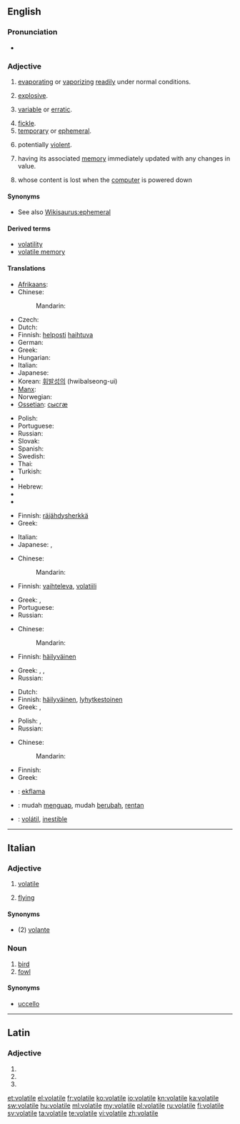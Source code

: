 ==English==
{{wikipedia}}

===Pronunciation===
* {{a|US}} {{IPA|/ˈvɑl.əˌtaɪ.əl/|/ˈvɑl.ə.təl/}}

===Adjective===
{{infl|en|adjective}}

# {{physics}} [[evaporating]] or [[vaporizing]] [[readily]] under normal conditions.
# {{context|of a substance|informal}} [[explosive]].
# {{context|of a price etc}} [[variable]] or [[erratic]].
# [[fickle]].
# [[temporary]] or [[ephemeral]].
# {{context|of a situation}} potentially [[violent]].
# {{computing|of a variable}} having its associated [[memory]] immediately updated with any changes in value.
# {{computing|of memory}} whose content is lost when the [[computer]] is powered down

====Synonyms====
* See also [[Wikisaurus:ephemeral]]

====Derived terms====
* [[volatility]]
* [[volatile memory]]

====Translations====
{{trans-top|evaporating or vaporizing readily under normal conditions}}
*[[Afrikaans]]: {{t|af|vlugtig}}
* Chinese:
*: Mandarin: {{zh-ts|易揮發的|易挥发的}}
* Czech: {{t-|cs|prchavý|m}}
* Dutch: {{t+|nl|vluchtig}}
* Finnish: [[helposti]] [[haihtuva]]
* German: {{t+|de|volatil}}
* Greek: {{t|el|πτητικός|m|tr=ptitikós}}
* Hungarian: {{t+|hu|illékony}}
* Italian: {{t-|it|volatile}}
* Japanese: {{t|ja|揮発性|tr=kihatsusei}} {{qualifier|adnominal}}
* Korean: [[휘발성의]] (hwibalseong-ui)
* [[Manx]]: {{t|gv|so-ghaalagh}}
* Norwegian: {{t|no|flyktig}}
* [[Ossetian]]: [[сысгæ]]
{{trans-mid}}
* Polish: {{t|pl|ulotny|m}}
* Portuguese: {{t+|pt|volátil}}
* Russian: {{t+|ru|летучий|tr=letúčij}}
* Slovak: {{t-|sk|prchavý|m}}
* Spanish: {{t-|es|volátil}}
* Swedish: {{t|sv|flyktig}}
* Thai: {{t|th|ลบเลือนได้|tr=lópleuandâi}}
* Turkish: {{t|tr|uçucu}}
* {{trreq|fr}}
* Hebrew: {{t|he|נדיף|m|tr=nadif|sc=Hebr}}
* {{trreq|jv}}
* {{trreq|vi}}
{{trans-bottom}}

{{trans-top|(informal) explosive}}
* Finnish: [[räjähdysherkkä]]
* Greek: {{t|el|εκρηκτικός|m|tr=ekriktikós}}
{{trans-mid}}
* Italian: {{t-|it|volatile}}
* Japanese: {{t|ja|発破|tr=happa}}, {{qualifier|formal}} {{t+|ja|爆弾|tr=bakudan}}
{{trans-bottom}}

{{trans-top|(of a price etc) variable or erratic}}
* Chinese:
*: Mandarin: {{zh-ts|動蕩不定的|动荡不定的}}
* Finnish: [[vaihteleva]], [[volatiili]]
{{trans-mid}}
* Greek: {{t|el|ευμετάβλητος|m|tr=efmetávlitos}}, {{t|el|ρευστός|m|tr=refstós}}
* Portuguese: {{t|pt|instável}}
* Russian: {{t+|ru|изменчивый|tr=izménčivyj}}
{{trans-bottom}}

{{trans-top|fickle}}
* Chinese:
*: Mandarin: {{zh-ts|易變的|易变的}}
* Finnish: [[häilyväinen]]
{{trans-mid}}
* Greek: {{t|el|ευμετάβλητος|m|tr=efmetávlitos}}, {{t|el|επιπόλαιος|m|tr=epipólaios}}, {{t|el|άστατος|m|tr=ástatos}}
* Russian: {{t+|ru|непостоянный|tr=nepostojánnyj}}
{{trans-bottom}}

{{trans-top|temporary or ephemeral}}
* Dutch: {{t+|nl|tijdelijk}}
* Finnish: [[häilyväinen]], [[lyhytkestoinen]]
* Greek: {{t|el|προσωρινός|m|tr=prosorinós}}, {{t|el|εφήμερος|m|tr=efímeros}}
{{trans-mid}}
* Polish: {{t|pl|ulotny|m}},  {{t|pl|nieuchwytny|m}}
* Russian: {{t+|ru|летучий|tr=letúčij}}
{{trans-bottom}}

{{trans-top|(of a situation) potentially violent}}
* Chinese:
*: Mandarin: {{zh-ts||易怒的}}
{{trans-mid}}
* Finnish: {{t-|fi|epävakaa}}
* Greek: {{t|el|εκρηκτικός|m|tr=ekriktikós}}
{{trans-bottom}}

{{checktrans-top}}
* {{ttbc|eo}}: [[ekflama]]
* {{ttbc|id}}: mudah [[uap|menguap]], mudah [[ubah|berubah]], [[rentan]]
* {{ttbc|es}}: [[volátil]], [[inestible]]
{{trans-bottom}}

----

==Italian==

===Adjective===
{{it-adj|volatil|e|i}}

# {{chemistry|physics|lang=it}} [[volatile#English|volatile]]
# [[flying]]

====Synonyms====
* (2) [[volante]]

===Noun===
{{it-noun|volatil|m|e|i}}

# [[bird]]
# [[fowl]]

====Synonyms====
* [[uccello]]

----

==Latin==

===Adjective===
{{la-adj-form|volātile}}

# {{inflection of|volatilis|volātilis|nom|n|s|lang=la}}
# {{inflection of|volatilis|volātilis|acc|n|s|lang=la}}
# {{inflection of|volatilis|volātilis|voc|n|s|lang=la}}


[[et:volatile]]
[[el:volatile]]
[[fr:volatile]]
[[ko:volatile]]
[[io:volatile]]
[[kn:volatile]]
[[ka:volatile]]
[[sw:volatile]]
[[hu:volatile]]
[[ml:volatile]]
[[my:volatile]]
[[pl:volatile]]
[[ru:volatile]]
[[fi:volatile]]
[[sv:volatile]]
[[ta:volatile]]
[[te:volatile]]
[[vi:volatile]]
[[zh:volatile]]